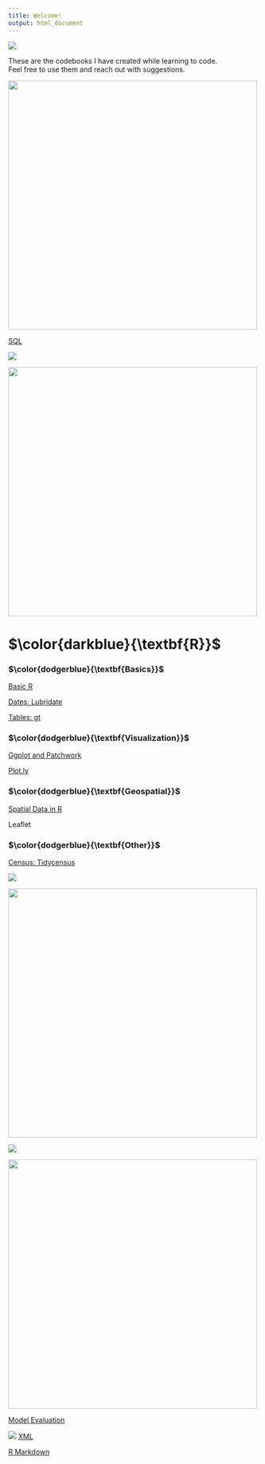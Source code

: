 ---
title: Welcome!
output: html_document
---

\newcommand\first[1]{\color{darkblue}{\textbf{#1}}}
\newcommand\second[1]{\color{dodgerblue}{\textbf{#1}}}
\newcommand\third[1]{\color{skyblue}{\textrm{#1}}}

![](https://raw.githubusercontent.com/social-lorax/howto_codebooks/master/images/cat.gif)

These are the codebooks I have created while learning to code.  
Feel free to use them and reach out with suggestions.

<img src="https://raw.githubusercontent.com/social-lorax/howto_codebooks/master/images/sql.png" width="500">
  
[SQL](sql.html)

![](https://raw.githubusercontent.com/social-lorax/howto_codebooks/master/images/underline_main.gif)

<img src="https://raw.githubusercontent.com/social-lorax/howto_codebooks/master/images/logo_r.png" width="500">

# $\first{R}$

### $\second{Basics}$

[Basic R](r_basic.html)  
  
[Dates: Lubridate](r_lubridate.html)

[Tables: gt](r_gt.html)

### $\second{Visualization}$

[Ggplot and Patchwork](r_visualization.html)

[Plot.ly](r_plotly.html)

### $\second{Geospatial}$

[Spatial Data in R](r_spatial.html)

Leaflet

### $\second{Other}$

[Census: Tidycensus](r_census.html)

![](https://raw.githubusercontent.com/social-lorax/howto_codebooks/master/images/underline_main.gif)

<img src="https://raw.githubusercontent.com/social-lorax/howto_codebooks/master/images/logo_python.png" width="500">

![](https://raw.githubusercontent.com/social-lorax/howto_codebooks/master/images/underline_main.gif)

<img src="https://raw.githubusercontent.com/social-lorax/howto_codebooks/master/images/logo_kaggle.png" width="500">

[Model Evaluation](K.1_Model_Eval_.html)

![](https://raw.githubusercontent.com/social-lorax/howto_codebooks/master/images/underline_main.gif)
[XML](xml.html)  
  
[R Markdown](markdown.html)
